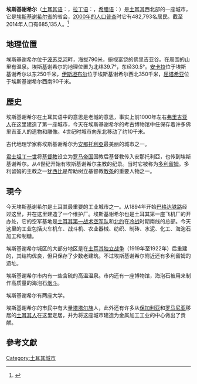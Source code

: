 {{Infobox settlement <!--more fields are available for this Infobox--See Template:Infobox Settlement-->
|official_name = 埃斯基谢希尔
|harita2 =
|harita2 boyut = 
|harita2 açıklama =
|settlement_type={{link-en|土耳其的大都會市|Metropolitan municipalities in Turkey|大都會市}}
|timezone= [[欧洲东部时间|EET]]
|utc_offset=+2
|map_caption =Location of ankara within Turkey.:)
|timezone_DST=[[欧洲东部夏令时间|EEST]]
|utc_offset_DST=+3
|image_coat_of_arms =
|image_coat_of_arms_size = 100px
|image_skyline =  Eskişehircollage.png
|imagesize = 250px
|image_caption = 左上：{{link-en|埃斯基謝希爾中央火車站|Eskişehir Central railway station}}、右上：[[Tepebaşı,_Eskişehir|Tepebaşı Municipality]]、左下：{{link-en|現代玻璃藝術博物館 (埃斯基謝希爾)|Museum of Modern Glass Art, Eskişehir|現代玻璃藝術博物館}}、右下：{{link-en|波索克河|Porsuk River}}
|image_blank_emblem =
|blank_emblem_type =
'''Bold text'''|subdivision_type = [[世界政區索引|國家]]
|subdivision_name       = {{TUR}}
|subdivision_type1=[[土耳其地理分區|分區]]
|subdivision_name1 = [[中部安那托利亞地區|中部安那托利亞]]
|subdivision_type2=[[土耳其行政区划|省]]
|subdivision_name2 = [[埃斯基謝希爾省|埃斯基謝希爾省]]
|population_total= 844,842
|population_metro= 734,807 
|population_footnotes= <ref name="Turkey: Major cities and provinces">{{cite web|title=Turkey: Major cities and provinces|url=http://citypopulation.de/Turkey-C20.html|publisher=citypopulation.de|accessdate=2015-02-08|archive-date=2018-12-24|archive-url=https://web.archive.org/web/20181224232544/http://citypopulation.de/Turkey-C20.html%20|dead-url=no}}</ref> 
|population_as_of = 2016
|population_density_km2 = 236
|area_total_km2 = 2678.00
|pushpin_map =Turkey
|pushpin_label_position = <!-- the position of the pushpin label: left, right, top, bottom, none -->
|pushpin_map_caption    =Location of Eskişehir
|pushpin_mapsize        = 260px
|coordinates = {{coord|39|47|N|30|31|E|region:TR|display=inline}}
|elevation_m =788
|postal_code_type=[[邮政编码|邮政编码]]
|postal_code = 26 xxx
|area_code = (+90) 222
|registration_plate_type = {{link-en|土耳其車輛號牌|Vehicle registration plates of Turkey|車牌}}
|registration_plate = 26
|leader_name = [[Yılmaz_Büyükerşen|Yılmaz Büyükerşen]]
|leader_party=[[共和人民黨|CHP]]
|leader_title= 大都會市長
|leader_title1 = 省長
|leader_name1 = Azmi Çelik
|website = [http://www.eskisehir-bld.gov.tr/ http://www.eskisehir-bld.gov.tr/]
}}
'''埃斯基谢希尔'''（[[土耳其语|土耳其语]]：{{lang|tr|Eskişehir}}，[[拉丁语|拉丁语]]：{{lang|la|Dorylaeum}}，[[希腊语|希腊语]]：{{lang|el|Δορύλαιον}}）是[[土耳其|土耳其]]西北部的一座城市，它是[[埃斯基谢希尔省|埃斯基谢希尔省]]的省会，[[2000年土耳其人口普查|2000年的人口普查]]时它有482,793名居民。截至2014年人口有685,135人。<ref>{{cite web |title=Turkey: Major cities and provinces |url=http://citypopulation.de/Turkey-C20.html |publisher=citypopulation.de |accessdate=2015-02-08 |archive-date=2018-12-24 |archive-url=https://web.archive.org/web/20181224232544/http://citypopulation.de/Turkey-C20.html%20 |dead-url=no }}</ref>

== 地理位置 == 
埃斯基谢希尔位于[[波苏克河|波苏克河]]畔，海拔790米，俯视富饶的佛里吉亚谷。在周围的山里有温泉。埃斯基谢希尔的地理位置为北纬39.7°，东经30.5°。[[安卡拉|安卡拉]]位于埃斯基谢希尔以东250千米，[[伊斯坦布尔|伊斯坦布尔]]位于埃斯基谢希尔西北350千米，[[屈塔希亚|屈塔希亚]]位于埃斯基谢希尔西南90千米。

== 歷史 ==
埃斯基谢希尔在土耳其语中的意思是老城的意思，事实上前1000年左右[[弗里吉亚人|弗里吉亚人]]在这里建造了第一座城市，今天在埃斯基谢希尔的考古博物馆中任保存着许多佛里吉亚人的遗物和雕像。4世纪时城市向东北移动了约10千米。

古代地理学家称埃斯基谢希尔为[[安那托利亞|安那托利亞]]最美丽的城市之一。

[[君士坦丁一世_(罗马帝国)|君士坦丁一世]]将[[基督教|基督教]]设立为[[罗马帝国|罗马帝国]]国教后基督教传入安那托利亞，也传到埃斯基谢希尔。从4世纪开始有埃斯基谢希尔主教的纪录。当时它被称为[[多利留姆|多利留姆]]。多利留姆的主教之一[[多利留姆的犹西比|犹西比]]是帮助树立基督教[[教条|教条]]的重要人物之一。

== 現今 ==
今天埃斯基谢希尔是土耳其最重要的工业城市之一。从1894年开始[[巴格达铁路|巴格达铁路]]经过这里，并在这里建造了一个维护厂。埃斯基谢希尔也是土耳其第一座飞机厂的开办处，它的空军基地是[[土耳其空军|土耳其第一战术空军队]]和[[北约|北约]]在[[冷战|冷战]]时期南线的总部。今天这里的工业包括火车机车、战斗机、农业器械、纺织、制砖、水泥、化工、海泡石加工和制糖。

埃斯基谢希尔城区的大部分地区是在[[土耳其独立战争|土耳其独立战争]]（1919年至1922年）后重建的，其结构优良，但只保存了少数老建筑。不过埃斯基谢希尔附近还有多利留姆的遗址。

埃斯基谢希尔市内有一些含硫的高温温泉。市内还有一座博物馆，海泡石被用来制作高质量的海泡石[[烟斗|烟斗]]。

埃斯基谢希尔有两座大学。

埃斯基谢希尔的市民中有大量[[塔塔尔族|塔塔尔族]]人，此外还有许多从[[保加利亚|保加利亚]]和[[罗马尼亚|罗马尼亚]]移居的[[土耳其人|土耳其人]]在这里定居，并为将这座城市建造为金属加工工业的中心做出了贡献。

==參考文獻==
{{Reflist}}

{{Commonscat|Eskişehir}}

[[Category:土耳其城市|Category:土耳其城市]]
